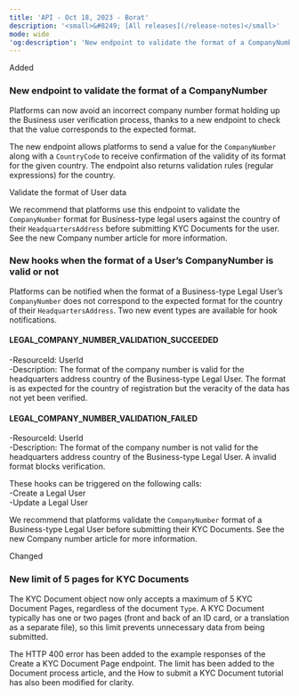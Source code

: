 ```yaml
---
title: 'API - Oct 18, 2023 - Borat'  
description: '<small>&#8249; [All releases](/release-notes)</small>'  
mode: wide  
'og:description': 'New endpoint to validate the format of a CompanyNumber - New hooks when the format of a User’s CompanyNumber is valid or not - New limit of 5 pages for KYC Documents'  
---
```

  
  <div class="pill pill-green rn-pill">Added</div> 
  
### New endpoint to validate the format of a CompanyNumber  

Platforms can now avoid an incorrect company number format holding up the Business user verification process, thanks to a new endpoint to check that the value corresponds to the expected format.  

The new endpoint allows platforms to send a value for the `CompanyNumber` along with a `CountryCode` to receive confirmation of the validity of its format for the given country. The endpoint also returns validation rules (regular expressions) for the country.  

<Card title="Endpoint">Validate the format of User data</Card>  

We recommend that platforms use this endpoint to validate the `CompanyNumber` format for Business-type legal users against the country of their `HeadquartersAddress` before submitting KYC Documents for the user. See the new Company number article for more information. 
  
### New hooks when the format of a User’s CompanyNumber is valid or not  

Platforms can be notified when the format of a Business-type Legal User’s `CompanyNumber` does not correspond to the expected format for the country of their `HeadquartersAddress`. Two new event types are available for hook notifications.  

#### LEGAL_COMPANY_NUMBER_VALIDATION_SUCCEEDED  
-ResourceId: UserId  
-Description: The format of the company number is valid for the headquarters address country of the Business-type Legal User. The format is as expected for the country of registration but the veracity of the data has not yet been verified.  

#### LEGAL_COMPANY_NUMBER_VALIDATION_FAILED  
-ResourceId: UserId  
-Description: The format of the company number is not valid for the headquarters address country of the Business-type Legal User. A invalid format blocks verification.  

These hooks can be triggered on the following calls:  
-Create a Legal User  
-Update a Legal User  

We recommend that platforms validate the `CompanyNumber` format of a Business-type Legal User before submitting their KYC Documents. See the new Company number article for more information.  
  <div class="pill pill-blue rn-pill">Changed</div> 
  
### New limit of 5 pages for KYC Documents  

The KYC Document object now only accepts a maximum of 5 KYC Document Pages, regardless of the document `Type`. A KYC Document typically has one or two pages (front and back of an ID card, or a translation as a separate file), so this limit prevents unnecessary data from being submitted.  

The HTTP 400 error has been added to the example responses of the Create a KYC Document Page endpoint. The limit has been added to the Document process article, and the How to submit a KYC Document tutorial has also been modified for clarity.